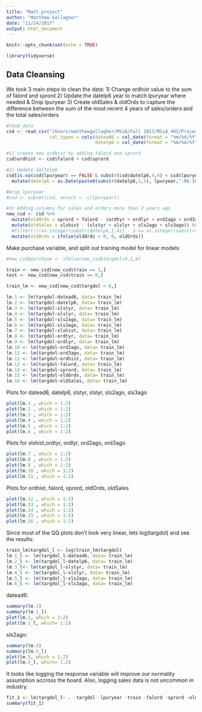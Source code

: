 ```yaml
---
title: "Matt_project"
author: "Matthew Gallagher"
date: "11/24/2017"
output: html_document
---
```


```r
knitr::opts_chunk$set(echo = TRUE)
```

```r
library(tidyverse)
```


## Data Cleansing
We took 3 main steps to clean the data:
1) Change ordhist value to the sum of falord and sprord
2) Update the datelp6 year to match lpuryear where needed & Drop lpuryear
3) Create oldSales & oldOrds to capture the difference between the sum of the most recent 4 years of sales/orders and the total sales/orders

```r
#read data
csd <- read_csv("/Users/matthewgallagher/MSiA/Fall 2017/MSiA_401/Project/catalog sales data.csv", 
                col_types = cols(datead6 = col_date(format = "%m/%d/%Y"), 
                                 datelp6 = col_date(format = "%m/%d/%Y")))

#1) create new ordhist by adding falord and sprord
csd$ordhist <- csd$falord + csd$sprord

#2) Update daltelp6
csd[is.na(csd$lpuryear) == FALSE & substr(csd$datelp6,4,4) < csd$lpuryear & as.numeric(paste0(substr(csd$datelp6,3,3),csd$lpuryear)) < 13,] <- csd %>% filter(is.na(lpuryear) == FALSE & substr(datelp6,4,4) < lpuryear & as.numeric(paste0(substr(datelp6,3,3),lpuryear)) < 13) %>%
  mutate(datelp6 = as.Date(paste0(substr(datelp6,1,3), lpuryear,"-06-30")))

#Drop lpuryear
#csd <- subset(csd, select = -c(lpuryear))
```

```r
#3) Adding columns for sales and orders more than 3 years ago
new_csd <- csd %>%
  mutate(oldOrds = sprord + falord - (ordtyr + ordlyr + ord2ago + ord3ago)) %>%
  mutate(oldSales = slshist - (slstyr + slslyr + sls2ago + sls3ago)) %>%
  #filter(!((as.integer(substr(datelp6,1,4)) - 3 <= as.integer(substr(datead6,1,4))) & (oldOrds != 0) & (oldSales !=0))) %>%
  mutate(oldOrds = ifelse(oldOrds < 0, 0, oldOrds))
```

Make purchase variable, and split out training model for linear models
```r
#new_csd$purchase <- ifelse(new_csd$targdol>0,1,0)

train <- new_csd[new_csd$train == 1,]
test <- new_csd[new_csd$train == 0,]

train_lm <- new_csd[new_csd$targdol > 0,]


```


```r
lm.1 <- lm(targdol~datead6, data= train_lm)
lm.2 <- lm(targdol~datelp6, data= train_lm)
lm.3 <- lm(targdol~slstyr, data= train_lm)
lm.4 <- lm(targdol~slslyr, data= train_lm)
lm.5 <- lm(targdol~sls2ago, data= train_lm)
lm.6 <- lm(targdol~sls3ago, data= train_lm)
lm.7 <- lm(targdol~slshist, data= train_lm)
lm.8 <- lm(targdol~ordtyr, data= train_lm)
lm.9 <- lm(targdol~ordlyr, data= train_lm)
lm.10 <- lm(targdol~ord2ago, data= train_lm)
lm.11 <- lm(targdol~ord3ago, data= train_lm)
lm.12 <- lm(targdol~ordhist, data= train_lm)
lm.13 <- lm(targdol~falord, data= train_lm)
lm.14 <- lm(targdol~sprord, data= train_lm)
lm.15 <- lm(targdol~oldOrds, data= train_lm)
lm.16 <- lm(targdol~oldSales, data= train_lm)
```

Plots for datead6, datelp6, slstyr, slslyr, sls2ago, sls3ago
```r
plot(lm.1 , which = 1:2)
plot(lm.2 , which = 1:2)
plot(lm.3 , which = 1:2)
plot(lm.4 , which = 1:2)
plot(lm.5 , which = 1:2)
plot(lm.6 , which = 1:2)
```

Plots for slshist,ordtyr, ordlyr, ord2ago, ord3ago
```r
plot(lm.7 , which = 1:2)
plot(lm.8 , which = 1:2)
plot(lm.9 , which = 1:2)
plot(lm.10 , which = 1:2)
plot(lm.11 , which = 1:2)
```

Plots for ordhist, falord, sprord, oldOrds, oldSales
```r
plot(lm.12 , which = 1:2)
plot(lm.13 , which = 1:2)
plot(lm.14 , which = 1:2)
plot(lm.15 , which = 1:2)
plot(lm.16 , which = 1:2)
```



Since most of the QQ plots don't look very linear, lets log(targdol) and see the results:
```r
train_lm$targdol_l <- log(train_lm$targdol)
lm.1_l <- lm(targdol_l~datead6, data= train_lm)
lm.2_l <- lm(targdol_l~datelp6, data= train_lm)
lm.3_l<- lm(targdol_l~slstyr, data= train_lm)
lm.4_l <- lm(targdol_l~slslyr, data= train_lm)
lm.5_l <- lm(targdol_l~sls2ago, data= train_lm)
lm.6_l <- lm(targdol_l~sls3ago, data= train_lm)

```


datead6:
```r
summary(lm.1)
summary(lm.1_l)
plot(lm.1, which = 1:2)
plot(lm.1_l, which= 1:2)
```

sls2ago:
```r
summary(lm.5)
summary(lm.5_l)
plot(lm.5, which = 1:2)
plot(lm.5_l, which= 1:2)
```


It looks like logging the response variable will improve our normality assumption accross the board. Also, logging sales data is not uncommon in industry. 

```r
fit_1 <- lm(targdol_l~ . -targdol -lpuryear -train -falord -sprord -oldSales , data=train_lm)
summary(fit_1)
```

```r
```

